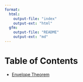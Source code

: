 ```yaml
---
format:
  html:
    output-file: "index"
    output-ext: "html"
  gfm:
    output-file: "README"
    output-ext: "md"
---
```

# Table of Contents
- [Envelope Theorem](envelope_theorem/index.html)
